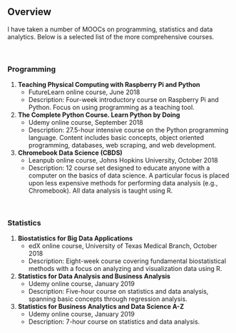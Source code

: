<br>

## Overview
I have taken a number of MOOCs on programming, statistics and data analytics. Below is a selected list of the more comprehensive courses.

<br>

### Programming

1. **Teaching Physical Computing with Raspberry Pi and Python**
    * FutureLearn online course, June 2018
    * Description: Four-week introductory course on Raspberry Pi and Python. Focus on using programming as a teaching tool.

2. **The Complete Python Course. Learn Python by Doing**
    * Udemy online course, September 2018
    * Description: 27.5-hour intensive course on the Python programming language. Content includes basic concepts, object oriented programming, databases, web scraping, and web development.

3. **Chromebook Data Science (CBDS)**
    * Leanpub online course, Johns Hopkins University, October 2018
    * Description: 12 course set designed to educate anyone with a computer on the basics of data science. A particular focus is placed upon less expensive methods for performing data analysis (e.g., Chromebook). All data analysis is taught using R.
    
<br>

### Statistics

1. **Biostatistics for Big Data Applications**
    * edX online course, University of Texas Medical Branch, October 2018
    * Description: Eight-week course covering fundamental biostatistical methods with a focus on analyzing and visualization data using R.
    
2. **Statistics for Data Analysis and Business Analysis**
    * Udemy online course, January 2019
    * Description: Five-hour course on statistics and data analysis, spanning basic concepts through regression analysis.
    
3. **Statistics for Business Analytics and Data Science A-Z**
    * Udemy online course, January 2019
    * Description: 7-hour course on statistics and data analysis.